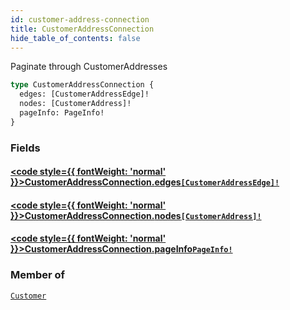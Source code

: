 ```yaml
---
id: customer-address-connection
title: CustomerAddressConnection
hide_table_of_contents: false
---
```








Paginate through CustomerAddresses

```graphql
type CustomerAddressConnection {
  edges: [CustomerAddressEdge]!
  nodes: [CustomerAddress]!
  pageInfo: PageInfo!
}
```


### Fields

#### [<code style={{ fontWeight: 'normal' }}>CustomerAddressConnection.<b>edges</b></code>](#)<Bullet />[`[CustomerAddressEdge]!`](/demand/api/graphql-admin/reference/objects/customer-address-edge) <Badge class="secondary" text="non-null"/> <Badge class="secondary" text="object"/>
> 
> 

#### [<code style={{ fontWeight: 'normal' }}>CustomerAddressConnection.<b>nodes</b></code>](#)<Bullet />[`[CustomerAddress]!`](/demand/api/graphql-admin/reference/objects/customer-address) <Badge class="secondary" text="non-null"/> <Badge class="secondary" text="object"/>
> 
> 

#### [<code style={{ fontWeight: 'normal' }}>CustomerAddressConnection.<b>pageInfo</b></code>](#)<Bullet />[`PageInfo!`](/demand/api/graphql-admin/reference/objects/page-info) <Badge class="secondary" text="non-null"/> <Badge class="secondary" text="object"/>
> 
> 



### Member of

[`Customer`](/demand/api/graphql-admin/reference/objects/customer)  <Badge class="secondary" text="object"/>



